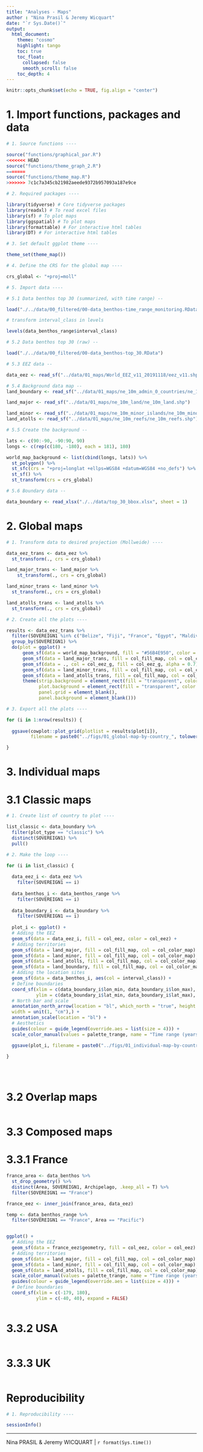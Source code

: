 ```yaml
---
title: "Analyses - Maps"
author : "Nina Prasil & Jeremy Wicquart"
date: "`r Sys.Date()`"
output: 
  html_document:
    theme: "cosmo"
    highlight: tango
    toc: true
    toc_float:
      collapsed: false
      smooth_scroll: false
    toc_depth: 4
---
```


```r

knitr::opts_chunk$set(echo = TRUE, fig.align = "center")

```

# 1. Import functions, packages and data

```r

# 1. Source functions ----

source("functions/graphical_par.R")
<<<<<<< HEAD
source("functions/theme_graph_2.R")
=======
source("functions/theme_map.R")
>>>>>>> 7c1c7a345cb21982aeede9372b957093a187e9ce

# 2. Required packages ----

library(tidyverse) # Core tidyverse packages
library(readxl) # To read excel files
library(sf) # To plot maps
library(ggspatial) # To plot maps
library(formattable) # For interactive html tables
library(DT) # For interactive html tables

# 3. Set default ggplot theme ----

theme_set(theme_map())

# 4. Define the CRS for the global map ----

crs_global <- "+proj=moll"

# 5. Import data ----

# 5.1 Data benthos top 30 (summarized, with time range) --

load("./../data/00_filtered/00-data_benthos-time_range_monitoring.RData")

# transform interval_class in levels

levels(data_benthos_range$interval_class)

# 5.2 Data benthos top 30 (raw) --

load("./../data/00_filtered/00-data_benthos-top_30.RData")

# 5.3 EEZ data --

data_eez <- read_sf("../data/01_maps/World_EEZ_v11_20191118/eez_v11.shp")

# 5.4 Background data map --
land_boundary <- read_sf("../data/01_maps/ne_10m_admin_0_countries/ne_10m_admin_0_countries.shp")

land_major <- read_sf("../data/01_maps/ne_10m_land/ne_10m_land.shp") 

land_minor <- read_sf("../data/01_maps/ne_10m_minor_islands/ne_10m_minor_islands.shp") 
land_atolls <- read_sf("../data/01_maps/ne_10m_reefs/ne_10m_reefs.shp")

# 5.5 Create the background --

lats <- c(90:-90, -90:90, 90)
longs <- c(rep(c(180, -180), each = 181), 180)

world_map_background <- list(cbind(longs, lats)) %>%
  st_polygon() %>%
  st_sfc(crs = "+proj=longlat +ellps=WGS84 +datum=WGS84 +no_defs") %>% 
  st_sf() %>%
  st_transform(crs = crs_global)

# 5.6 Boundary data --

data_boundary <- read_xlsx("./../data/top_30_bbox.xlsx", sheet = 1)

```

# 2. Global maps

```r

# 1. Transform data to desired projection (Mollweide) ----

data_eez_trans <- data_eez %>% 
  st_transform(., crs = crs_global)

land_major_trans <- land_major %>% 
    st_transform(., crs = crs_global)

land_minor_trans <- land_minor %>% 
  st_transform(., crs = crs_global)

land_atolls_trans <- land_atolls %>% 
  st_transform(., crs = crs_global)

# 2. Create all the plots ----

results <- data_eez_trans %>%
  filter(SOVEREIGN1 %in% c("Belize", "Fiji", "France", "Egypt", "Maldives", "Indonesia")) %>% 
  group_by(SOVEREIGN1) %>%
  do(plot = ggplot() +
      geom_sf(data = world_map_background, fill = "#56B4E950", color = "grey30", size = 0.5/.pt) +
      geom_sf(data = land_major_trans, fill = col_fill_map, col = col_color_map) +
      geom_sf(data = ., col = col_eez_g, fill = col_eez_g, alpha = 0.7) +
      geom_sf(data = land_minor_trans, fill = col_fill_map, col = col_color_map) +
      geom_sf(data = land_atolls_trans, fill = col_fill_map, col = col_color_map) +
      theme(strip.background = element_rect(fill = "transparent", color = NA),
            plot.background = element_rect(fill = "transparent", color = NA),
            panel.grid = element_blank(),
            panel.background = element_blank()))

# 3. Export all the plots ----

for (i in 1:nrow(results)) {
  
  ggsave(cowplot::plot_grid(plotlist = results$plot[i]), 
         filename = paste0("../figs/01_global-map-by-country_", tolower(as.character(results[i, "SOVEREIGN1"])), ".png"))

}

```

# 3. Individual maps

# 3.1 Classic maps

```r

# 1. Create list of country to plot ----

list_classic <- data_boundary %>% 
  filter(plot_type == "classic") %>% 
  distinct(SOVEREIGN1) %>% 
  pull()

# 2. Make the loop ----

for (i in list_classic) {
  
  data_eez_i <- data_eez %>% 
    filter(SOVEREIGN1 == i)
  
  data_benthos_i <- data_benthos_range %>% 
    filter(SOVEREIGN1 == i)
  
  data_boundary_i <- data_boundary %>% 
    filter(SOVEREIGN1 == i)
  
  plot_i <- ggplot() +
  # Adding the EEZ
  geom_sf(data = data_eez_i, fill = col_eez, color = col_eez) +
  # Adding territories
  geom_sf(data = land_major, fill = col_fill_map, col = col_color_map) +
  geom_sf(data = land_minor, fill = col_fill_map, col = col_color_map) +
  geom_sf(data = land_atolls, fill = col_fill_map, col = col_color_map) +
  geom_sf(data = land_boundary, fill = col_fill_map, col = col_color_map) +
  # Adding the location sites
  geom_sf(data = data_benthos_i, aes(col = interval_class)) +
  # Define boundaries
  coord_sf(xlim = c(data_boundary_i$lon_min, data_boundary_i$lon_max), 
           ylim = c(data_boundary_i$lat_min, data_boundary_i$lat_max), expand = FALSE) +
  # North bar and scale
  annotation_north_arrow(location = "bl", which_north = "true", height = unit(1, "cm"),
  width = unit(1, "cm"),) +
  annotation_scale(location = "bl") +
  # Aesthetics
  guides(colour = guide_legend(override.aes = list(size = 4))) +
  scale_color_manual(values = palette_trange, name = "Time range (years)", drop = FALSE) 

  ggsave(plot_i, filename = paste0("../figs/01_individual-map-by-country_", tolower(as.character(i)), ".png"))
  
}


  


```


# 3.2 Overlap maps

```r



```

# 3.3 Composed maps

# 3.3.1 France

```r

france_area <- data_benthos %>% 
  st_drop_geometry() %>% 
  distinct(Area, SOVEREIGN1, Archipelago, .keep_all = T) %>% 
  filter(SOVEREIGN1 == "France") 

france_eez <- inner_join(france_area, data_eez)

temp <- data_benthos_range %>% 
  filter(SOVEREIGN1 == "France", Area == "Pacific")


ggplot() +
  # Adding the EEZ
  geom_sf(data = france_eez$geometry, fill = col_eez, color = col_eez) +
  # Adding territories
  geom_sf(data = land_major, fill = col_fill_map, col = col_color_map) +
  geom_sf(data = land_minor, fill = col_fill_map, col = col_color_map) +
  geom_sf(data = land_atolls, fill = col_fill_map, col = col_color_map) +
  scale_color_manual(values = palette_trange, name = "Time range (years)") +
  guides(colour = guide_legend(override.aes = list(size = 4))) +
  # Define boundaries
  coord_sf(xlim = c(-179, 180), 
           ylim = c(-40, 40), expand = FALSE)
  
```

# 3.3.2 USA

```r





```

# 3.3.3 UK

```r





```

# Reproducibility

```r

# 1. Reproducibility ----

sessionInfo()

```

---
Nina PRASIL & Jeremy WICQUART | `r format(Sys.time())`